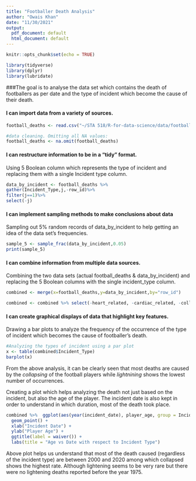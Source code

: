 ```yaml
---
title: "Footballer Death Analysis"
author: "Owais Khan"
date: "11/30/2021"
output:
  pdf_document: default
  html_document: default
---
```


```r
knitr::opts_chunk$set(echo = TRUE)
```

```r
library(tidyverse)
library(dplyr)
library(lubridate)
```

###The goal is to analyse the data set which contains the death of footballers as per date and the type of incident which become the cause of their death.  


#### I can import data from a variety of sources.

```r
football_deaths <- read.csv("~/STA 518/R-for-data-science/data/football_deaths.csv")
```

```r
#data cleaning. Omitting all NA values:
football_deaths <- na.omit(football_deaths)
```

#### I can restructure information to be in a “tidy” format.

Using 5 Boolean column which represents the type of incident and replacing them with a single Incident type column.

```r
data_by_incident <- football_deaths %>%
gather(Incident_Type,j,-row_id)%>%
filter(j==1)%>%
select(-j) 
```

#### I can implement sampling methods to make conclusions about data

Sampling out 5% random records of data_by_incident to help getting an idea of the data set's frequencies.

```r
sample_5 <- sample_frac(data_by_incident,0.05)
print(sample_5)
```

#### I can combine information from multiple data sources.

Combining the two data sets (actual football_deaths & data_by_incident) and replacing the 5 Boolean columns with the single incident_type column.

```r
combined <- merge(x=football_deaths,y=data_by_incident,by="row_id")

combined <- combined %>% select(-heart_related, -cardiac_related, -collapsed, -lightning, collision)
```

#### I can create graphical displays of data that highlight key features.

Drawing a bar plots to analyze the frequency of the occurrence of the type of incident which becomes the cause of footballer's death.

```r
#Analyzing the types of incident using a par plot
x <- table(combined$Incident_Type)
barplot(x)
```

From the above analysis, it can be clearly seen that most deaths are caused by the _collapsing_ of the football players while _lightnining_ shows the lowest number of occurrences. 


Creating a plot which helps analyzing the death not just based on the incident, but also the age of the player. The incident date is also kept in order to understand in which duration, most of the death took place.

```r
combined %>%  ggplot(aes(year(incident_date), player_age, group = Incident_Type, color = Incident_Type)) +
  geom_point() + 
  xlab("Incident Date") +
  ylab("Player Age") +
  ggtitle(label = waiver()) +
  labs(title = "Age vs Date with respect to Incident Type")
```

Above plot helps us understand that most of the death caused (regardless of the incident type) are between 2000 and 2020 among which collapsed shows the highest rate. Although lightening seems to be very rare but there were no lightening deaths reported before the year 1975.

